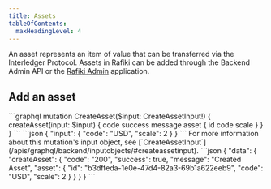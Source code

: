 ```yaml
---
title: Assets
tableOfContents:
  maxHeadingLevel: 4
---
```



An asset represents an item of value that can be transferred via the Interledger Protocol. Assets in Rafiki can be added through the Backend Admin API or the [Rafiki Admin](/admin/admin-user-guide/#assets) application.

## Add an asset

<Tabs>
  <TabItem label="Operation">
    ```graphql
    mutation CreateAsset($input: CreateAssetInput!) {
      createAsset(input: $input) {
        code
        success
        message
        asset {
          id
          code
          scale
        }
      }
    }
    ```
  </TabItem>
  <TabItem label="Arguments">
    ```json
    {
      "input": {
        "code": "USD",
        "scale": 2
      }
    }
    ```
    For more information about this mutation's input object, see [`CreateAssetInput`](/apis/graphql/backend/inputobjects/#createassetinput).
  </TabItem>
  <TabItem label="Response">
    ```json
    {
      "data": {
        "createAsset": {
          "code": "200",
          "success": true,
          "message": "Created Asset",
          "asset": {
            "id": "b3dffeda-1e0e-47d4-82a3-69b1a622eeb9",
            "code": "USD",
            "scale": 2
          }
        }
      }
    }
    ```
  </TabItem>
</Tabs>
